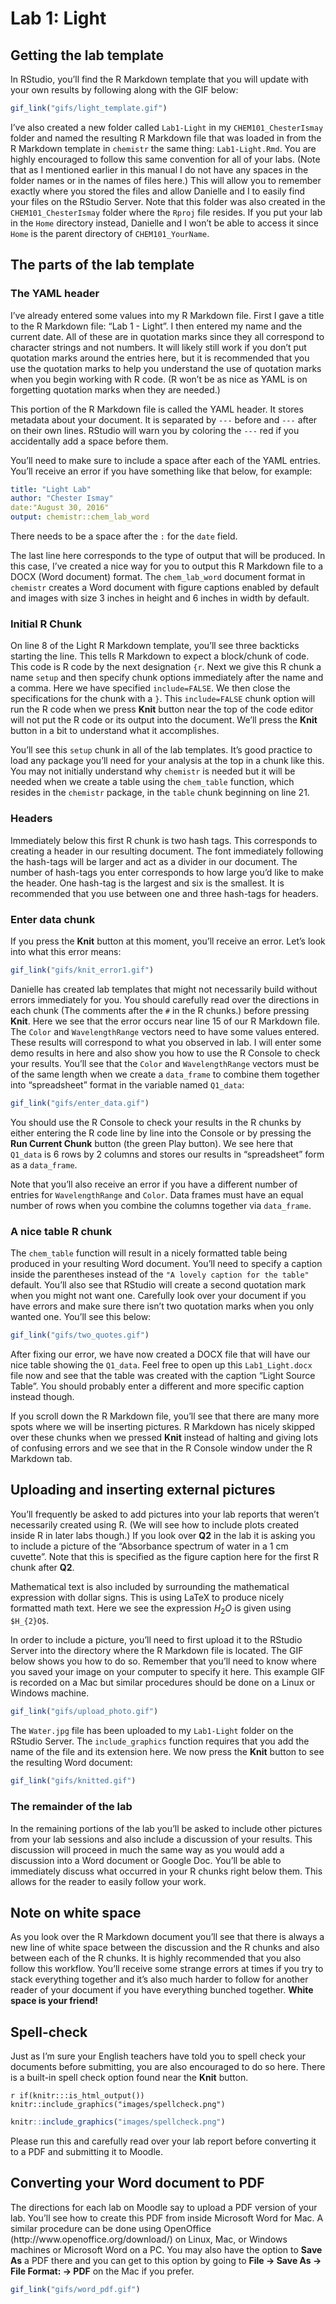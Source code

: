 # Lab 1: Light {#light}

## Getting the lab template

In RStudio, you'll find the R Markdown template that you will update with your own results by following along with the GIF below:

```r
gif_link("gifs/light_template.gif")
```

I've also created a new folder called `Lab1-Light` in my `CHEM101_ChesterIsmay` folder and named the resulting R Markdown file that was loaded in from the R Markdown template in `chemistr` the same thing: `Lab1-Light.Rmd`.  You are highly encouraged to follow this same convention for all of your labs.  (Note that as I mentioned earlier in this manual I do not have any spaces in the folder names or in the names of files here.)  This will allow you to remember exactly where you stored the files and allow Danielle and I to easily find your files on the RStudio Server.  Note that this folder was also created in the `CHEM101_ChesterIsmay` folder where the `Rproj` file resides.  If you put your lab in the `Home` directory instead, Danielle and I won't be able to access it since `Home` is the parent directory of `CHEM101_YourName`.

## The parts of the lab template

### The YAML header

I've already entered some values into my R Markdown file.  First I gave a title to the R Markdown file:  "Lab 1 - Light".  I then entered my name and the current date.  All of these are in quotation marks since they all correspond to character strings and not numbers. It will likely still work if you don't put quotation marks around the entries here, but it is recommended that you use the quotation marks to help you understand the use of quotation marks when you begin working with R code.  (R won't be as nice as YAML is on forgetting quotation marks when they are needed.)

This portion of the R Markdown file is called the YAML header.  It stores metadata about your document.  It is separated by `---` before and `---` after on their own lines.  RStudio will warn you by coloring the `---` red if you accidentally add a space before them.

You'll need to make sure to include a space after each of the YAML entries.  You'll receive an error if you have something like that below, for example:

```yaml
title: "Light Lab"
author: "Chester Ismay"
date:"August 30, 2016"
output: chemistr::chem_lab_word
```

There needs to be a space after the `:` for the `date` field.

The last line here corresponds to the type of output that will be produced.  In this case, I've created a nice way for you to output this R Markdown file to a DOCX (Word document) format.  The `chem_lab_word` document format in `chemistr` creates a Word document with figure captions enabled by default and images with size 3 inches in height and 6 inches in width by default.

### Initial R Chunk

On line 8 of the Light R Markdown template, you'll see three backticks starting the line.  This tells R Markdown to expect a block/chunk of code.  This code is R code by the next designation `{r`.  Next we give this R chunk a name `setup` and then specify chunk options immediately after the name and a comma.  Here we have specified `include=FALSE`.  We then close the specifications for the chunk with a `}`. This `include=FALSE` chunk option will run the R code when we press **Knit** button near the top of the code editor will not put the R code or its output into the document.  We'll press the **Knit** button in a bit to understand what it accomplishes.

You'll see this `setup` chunk in all of the lab templates.  It's good practice to load any package you'll need for your analysis at the top in a chunk like this.  You may not initially understand why `chemistr` is needed but it will be needed when we create a table using the `chem_table` function, which resides in the `chemistr` package, in the `table` chunk beginning on line 21.

### Headers

Immediately below this first R chunk is two hash tags.  This corresponds to creating a header in our resulting document.  The font immediately following the hash-tags will be larger and act as a divider in our document.  The number of hash-tags you enter corresponds to how large you'd like to make the header.  One hash-tag is the largest and six is the smallest.  It is recommended that you use between one and three hash-tags for headers.

### Enter data chunk

If you press the **Knit** button at this moment, you'll receive an error.  Let's look into what this error means:

```r
gif_link("gifs/knit_error1.gif")
```

Danielle has created lab templates that might not necessarily build without errors immediately for you.  You should carefully read over the directions in each chunk (The comments after the `#` in the R chunks.) before pressing **Knit**.  Here we see that the error occurs near line 15 of our R Markdown file. 
The `Color` and `WavelengthRange` vectors need to have some values entered. These results will correspond to what you observed in lab.  I will enter some demo results in here and also show you how to use the R Console to check your results.  You'll see that the `Color` and `WavelengthRange` vectors must be of the same length when we create a `data_frame` to combine them together into "spreadsheet" format in the variable named `Q1_data`:

```r
gif_link("gifs/enter_data.gif")
```

You should use the R Console to check your results in the R chunks by either entering the R code line by line into the Console or by pressing the **Run Current Chunk** button (the green Play button).  We see here that `Q1_data` is 6 rows by 2 columns and stores our results in "spreadsheet" form as a `data_frame`.

Note that you'll also receive an error if you have a different number of entries for `WavelengthRange` and `Color`.  Data frames must have an equal number of rows when you combine the columns together via `data_frame`.

### A nice table R chunk

The `chem_table` function will result in a nicely formatted table being produced in your resulting Word document.  You'll need to specify a caption inside the parentheses instead of the `"A lovely caption for the table"` default.  You'll also see that RStudio will create a second quotation mark when you might not want one.  Carefully look over your document if you have errors and make sure there isn't two quotation marks when you only wanted one.  You'll see this below:

```r
gif_link("gifs/two_quotes.gif")
```

After fixing our error, we have now created a DOCX file that will have our nice table showing the `Q1_data`.  Feel free to open up this `Lab1_Light.docx` file now and see that the table was created with the caption "Light Source Table".  You should probably enter a different and more specific caption instead though.

If you scroll down the R Markdown file, you'll see that there are many more spots where we will be inserting pictures.  R Markdown has nicely skipped over these chunks when we pressed **Knit** instead of halting and giving lots of confusing errors and we see that in the R Console window under the R Markdown tab.

## Uploading and inserting external pictures

You'll frequently be asked to add pictures into your lab reports that weren't necessarily created using R.  (We will see how to include plots created inside R in later labs though.) If you look over **Q2** in the lab it is asking you to include a picture of the "Absorbance spectrum of water in a 1 cm cuvette".  Note that this is specified as the figure caption here for the first R chunk after **Q2**.  

Mathematical text is also included by surrounding the mathematical expression with dollar signs.  This is using LaTeX to produce nicely formatted math text.  Here we see the expression $H_{2}O$ is given using `$H_{2}O$`.

In order to include a picture, you'll need to first upload it to the RStudio Server into the directory where the R Markdown file is located.  The GIF below shows you how to do so.  Remember that you'll need to know where you saved your image on your computer to specify it here.  This example GIF is recorded on a Mac but similar procedures should be done on a Linux or Windows machine.

```r
gif_link("gifs/upload_photo.gif")
```

The `Water.jpg` file has been uploaded to my `Lab1-Light` folder on the RStudio Server.  The `include_graphics` function requires that you add the name of the file and its extension here.  We now press the **Knit** button to see the resulting Word document:

```r
gif_link("gifs/knitted.gif")
```


### The remainder of the lab

In the remaining portions of the lab you'll be asked to include other pictures from your lab sessions and also include a discussion of your results.  This discussion will proceed in much the same way as you would add a discussion into a Word document or Google Doc.  You'll be able to immediately discuss what occurred in your R chunks right below them.  This allows for the reader to easily follow your work.

## Note on white space

As you look over the R Markdown document you'll see that there is always a new line of white space between the discussion and the R chunks and also between each of the R chunks.  It is highly recommended that you also follow this workflow.  You'll receive some strange errors at times if you try to stack everything together and it's also much harder to follow for another reader of your document if you have everything bunched together.  **White space is your friend!**

## Spell-check

Just as I'm sure your English teachers have told you to spell check your documents before submitting, you are also encouraged to do so here.  There is a built-in spell check option found near the **Knit** button.  

`r if(knitr:::is_html_output()) knitr::include_graphics("images/spellcheck.png")`

```r
knitr::include_graphics("images/spellcheck.png")
```

Please run this and carefully read over your lab report before converting it to a PDF and submitting it to Moodle.

## Converting your Word document to PDF

The directions for each lab on Moodle say to upload a PDF version of your lab.  You'll see how to create this PDF from inside Microsoft Word for Mac.  A similar procedure can be done using OpenOffice (http://www.openoffice.org/download/) on Linux, Mac, or Windows machines or Microsoft Word on a PC.  You may also have the option to **Save As** a PDF there and you can get to this option by going to **File -> Save As -> File Format: -> PDF** on the Mac if you prefer.

```r
gif_link("gifs/word_pdf.gif")
```
